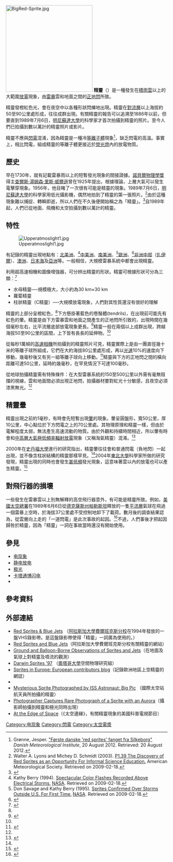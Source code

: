 {{Other uses|other=週刊少年Jump上連載的日本漫畫|紅色閃電}}
[[File:BigRed-Sprite.jpg|270px]]
'''精靈'''（{{lang-en|Sprites}}）是一種發生在[[積雨雲|積雨雲]]以上的大範圍[[放電|放電]]現象，由[[雷暴|雷暴]]雲和地面之間的[[正地閃|正地閃]]所致。

精靈發橙紅色光，會在夜空中以各種形狀閃爍地出現。精靈在[[對流層|對流層]]以上海拔約50至90公里處形成，往往成群出現。有關精靈的報告可以追溯至1886年以前，但要直到1989年7月6日，[[明尼蘇達大學|明尼蘇達大學]]的科學家才首次拍攝到精靈的照片。至今人們已拍攝到數以萬計的精靈照片或影片。

精靈不應與[[閃電|閃電]]混淆，因為精靈是一種冷[[等離子體|等離子體]]現象<ref name="jgr">Grønne, Jesper. [http://www.dmi.dk/dmi/foerste_danske_red_sprites_fanget_fra_silkeborg "Første danske 'red sprites' fanget fra Silkeborg"]  {{webarchive|url=https://web.archive.org/web/20120822234958/http://www.dmi.dk/dmi/foerste_danske_red_sprites_fanget_fra_silkeborg|date=2012-08-22}} ''Danish Meteorological Institute'', 20 August 2012. Retrieved: 20 August 2012.</ref>，缺乏閃電的高溫。事實上，相比閃電，組成精靈的等離子體更接近於[[熒光燈|熒光燈]]內的放電物質。

==歷史==
早在1730年，就有記載雷暴雨以上的短暫發光現象的間接證據。[[諾貝爾物理學獎|諾貝爾物理學獎]]得主[[查爾斯·湯姆森·里斯·威爾遜|查爾斯·湯姆森·里斯·威爾遜]]曾在1925年提出，根據理論，上層大氣可以發生電擊穿現象。1956年，他目睹了一次很有可能是精靈的現象。1989年7月6日，[[明尼蘇達大學|明尼蘇達大學]]的科學家用低光攝影機，偶然地拍到了精靈的第一張照片。<ref>Walter A. Lyons and Michey D. Schmidt (2003). [http://ams.confex.com/ams/pdfpapers/65547.pdf P1.39 The Discovery of Red Sprites as an Opportunity For Informal Science Education.] {{Wayback|url=http://ams.confex.com/ams/pdfpapers/65547.pdf|date=20110609180815}} American Meteorological Society. Retrieved on 2009-02-18.</ref>由於這種現象難以捕捉、轉瞬即逝，所以人們在不久後便開始稱之為「精靈」。<ref name="sentman">{{Cite journal|title=Preliminary results from the Sprites94 Aircraft Campaign: 1. Red sprites|url=http://doi.wiley.com/10.1029/95GL00583|last=Sentman|first=D. D.|last2=Wescott|first2=E. M.|date=1995-05-15|journal=Geophysical Research Letters|issue=10|doi=10.1029/95GL00583|volume=22|pages=1205–1208|language=en|bibcode=1995GeoRL..22.1205S|last3=Osborne|first3=D. L.|last4=Hampton|first4=D. L.|last5=Heavner|first5=M. J.}}</ref>自1989年起，人們已從地面、飛機和太空拍攝到數以萬計的精靈。

==特性==
[[File:Upperatmoslight1.jpg|thumb]]

有記錄的精靈出現地點有：[[北美洲|北美洲]]、<ref>Kathy Berry (1994). [http://umbra.nascom.nasa.gov/spd/pressrel_94-124.html Spectacular Color Flashes Recorded Above Electrical Storms.] {{Wayback|url=http://umbra.nascom.nasa.gov/spd/pressrel_94-124.html|date=20190613070343}} [[美国国家航空航天局|NASA]]. Retrieved on 2009-02-18.</ref>[[中美洲|中美洲]]、[[南美洲|南美洲]]、<ref>Don Savage and Kathy Berry (1995). [http://umbra.nascom.nasa.gov/spd/pressrel_95-84.html Sprites Confirmed Over Storms Outside U.S. For First Time.] {{Wayback|url=http://umbra.nascom.nasa.gov/spd/pressrel_95-84.html|date=20200513031736}} [[美国国家航空航天局|NASA]]. Retrieved on 2009-02-18.</ref>[[歐洲|歐洲]]、<ref>{{Cite web|title=Rare Atmospheric Phenomenon Observed from Armagh|url=http://star.arm.ac.uk/press/2013/sprite.html|accessdate=2013-08-21|archiveurl=https://web.archive.org/web/20130905165731/http://star.arm.ac.uk/press/2013/sprite.html|archivedate=2013-09-05|dead-url=yes}}</ref>[[非洲中部|非洲中部]]（[[扎伊爾|扎伊爾]]）、[[澳大利亚|澳洲]]、[[日本海|日本海]]及[[亞洲|亞洲]]等。一般相信，大規模雷暴系統中都會出現精靈。

利用超高速相機和圖像增強器，可分辨出精靈的形狀。精靈可根據形狀可分為三類：<ref>{{Cite journal|title=Altitude-time development of sprites|url=https://agupubs.onlinelibrary.wiley.com/doi/abs/10.1029/2001JA000283|last=McHarg|first=Matthew G.|last2=Haaland|first2=Ryan K.|date=2002|journal=Journal of Geophysical Research: Space Physics|issue=A11|doi=10.1029/2001JA000283|volume=107|pages=SIA 9–1–SIA 9-12|language=en|issn=2156-2202|last3=Moudry|first3=Dana|last4=Stenbaek‐Nielsen|first4=Hans C.}}</ref>
*水母精靈──規模極大，大小約為30 km×30 km
*蘿蔔精靈
*柱狀精靈（C精靈）──大規模放電現象，人們對其性質還沒有很好的理解

精靈的上部分呈橙紅色，<ref name="sentman" />下方懸掛著藍色的卷鬚體(tendrils)，在出現前可能先有紅色的暈。精靈是由下方雷暴雲和地面之間產生的正地閃所引致的，出現時間在幾個毫秒左右，比平流層底部放電現象更長。<ref name="boccippio">{{Cite journal|title=Sprites, ELF Transients, and Positive Ground Strokes|url=https://www.sciencemag.org/lookup/doi/10.1126/science.269.5227.1088|last=Boccippio|first=D. J.|last2=Williams|first2=E. R.|date=1995-08-25|journal=[[科学_(期刊)|Science]]|issue=5227|doi=10.1126/science.269.5227.1088|volume=269|pages=1088–1091|language=en|bibcode=1995Sci...269.1088B|issn=0036-8075|pmid=17755531|last3=Heckman|first3=S. J.|last4=Lyons|first4=W. A.|last5=Baker|first5=I. T.|last6=Boldi|first6=R.}}</ref>精靈一般在兩個以上成群出現，跨越海拔50至90公里的區間，上下皆有長長的延伸物。<ref name="sentman" />

從每秒1萬幀的[[高速相機|高速相機]]所拍攝到的精靈照片可見，精靈實際上是由一團直徑幾十米的等離子球所組成，它們在大約海拔80公里處形成，再以[[光速|光速]]10%的速度向下移動，幾毫秒後又有另一組等離子球向上移動。<ref>{{Cite journal|title=Observed emission rates in sprite streamer heads|url=http://doi.wiley.com/10.1029/2007GL029881|last=Stenbaek-Nielsen|first=H. C.|last2=McHarg|first2=M. G.|date=2007-06-06|journal=Geophysical Research Letters|issue=11|doi=10.1029/2007GL029881|volume=34|pages=L11105|language=en|bibcode=2007GeoRL..3411105S|issn=0094-8276|last3=Kanmae|first3=T.|last4=Sentman|first4=D. D.}}</ref>精靈與下方的正地閃之間的橫向距離可達50公里，延時約幾毫秒，在罕見情況下可達100毫秒。

從地球拍攝精靈需有特殊條件：在大型雷暴系統的150至500公里以外需有毫無阻擋的視線，雲和地面間必須出現正地閃，拍攝器材要對紅光十分敏感，且夜空必須漆黑無光。<ref name="jgr" />

==精靈暈==
精靈出現之前約1毫秒，有時會先短暫出現[[暈|暈]]的現象。暈呈圓盤形，寬50公里，厚10公里，中心點位於下方閃電之上的70公里處。其物理原理和精靈一樣，但由於電解程度太弱，無法產生高速流動的物質。由於外觀和持續時間相近，所以暈有時會和[[中高层大气放电#極低頻率輻射|中高層大氣極低頻率輻射放電]]現象（又稱淘氣精靈）混淆。<ref name="BLetal2001JGR">{{Cite journal|title=Identification of sprites and elves with intensified video and broadband array photometry|url=https://agupubs.onlinelibrary.wiley.com/doi/abs/10.1029/2000JA000073|last=Barrington‐Leigh|first=Christopher P.|last2=Inan|first2=Umran S.|date=2001|journal=[[地球物理研究期刊|Journal of Geophysical Research]]: Space Physics|issue=A2|doi=10.1029/2000JA000073|volume=106|pages=1741–1750|language=en|issn=2156-2202|last3=Stanley|first3=Mark}}</ref>

2000年在[[史丹福大學|史丹福大學]]進行的研究指出，精靈暈往往會和普通閃電（負地閃）一起出現，並不像含柱狀結構的精靈那樣罕見。<ref name="BLetal2001JGR" />2004年[[东北大学_(日本)|東北大學]]科學家所做的研究發現，精靈出現的同時也會發生[[甚低頻|甚低頻]]發光現象，這意味著雲以內的放電也可以產生精靈。<ref name="agu">{{Cite journal|title=VLF/ELF sferic evidence for in-cloud discharge activity producing sprites: SPRITES AND IN-CLOUD DISCHARGE ACTIVITY|url=http://doi.wiley.com/10.1029/2004GL021943|last=Ohkubo|first=A.|last2=Fukunishi|first2=H.|date=2005-02-XX|journal=Geophysical Research Letters|issue=4|doi=10.1029/2004GL021943|volume=32|pages=n/a–n/a|language=en|bibcode=2005GeoRL..32.4812O|last3=Takahashi|first3=Y.|last4=Adachi|first4=T.}}</ref>

==對飛行器的損壞==
一些發生在雷暴雲以上別無解釋的高空飛行器意外，有可能是精靈所致。例如，[[美国国家航空航天局|美國太空總署]]在1989年6月6日從[[德克薩斯州|德克薩斯州]][[帕勒斯坦|帕勒斯坦]]釋放的一隻[[平流層|平流層]]氣球在飛過{{le|格雷厄姆|Graham, Texas}}一個雷暴上空時，於海拔37公里處不受控制地卸下了載荷。數月後的調查結果認為，從雲層向上走的「一道閃電」是此次事故的起因。<ref>{{cite web|title=Data of the stratospheric balloon launched on 6/5/1989 from Columbia Scientific Balloon Facility, Palestine, Texas, US for Molecules observation made fluorescent with a Laser|url=http://stratocat.com.ar/fichas-e/1989/PAL-19890605.htm|accessdate=2009-02-18|author=STRATOCAT|date=2009|archiveurl=https://web.archive.org/web/20090621083100/http://stratocat.com.ar/fichas-e/1989/PAL-19890609.htm|archivedate=2009-06-21|dead-url=no}}</ref>不過，人們事後才把起因歸咎於精靈，因為「精靈」一詞在事故當時還沒有開始使用。

{{Gallery
|title = 國際太空站飛越老撾上空時拍攝到的精靈
|align = center
|File:Sprite from ISS.jpg|精靈位於照片右上方
|File:Sprite from ISS (cropped).jpg|局部圖
|File:Sprite seen from space.jpg|精靈出現期間的三幀圖像
|File:Red Sprite.ogv| 精靈在6秒左右出現
}}
==參見==
* [[电现象|电现象]]
* [[静电放电|静电放电]]
* [[极光|极光]]
* [[卡塔通博闪电|卡塔通博闪电]]
* {{Le|宇宙射线视觉现象|Cosmic ray visual phenomena}}

==參考資料==
{{Reflist|30em}}

==外部連結==
{{Commons category|Sprites (lightning)}}
* [https://www.youtube.com/watch?v=1xVThAFfP0E Red Sprites & Blue Jets] （[[阿拉斯加大學費爾班克斯分校|阿拉斯加大學費爾班克斯分校]]在1994年發放的一盤VHS錄影帶。是這盤錄影帶使得「精靈」一詞廣為使用的。）
* [http://webarchive.loc.gov/all/20020914103454/http://elf.gi.alaska.edu/ Red Sprites and Blue Jets]（阿拉斯加大學費爾班克斯分校有關精靈的網站）
* [http://www.uh.edu/research/spg/Sprites99.html Ground and Balloon-Borne Observations of Sprites and Jets]（在地面及氣球上對精靈及噴流的觀測）
* [http://www.physics.otago.ac.nz/space/darwin97/darwin97.html Darwin Sprites '97] {{Wayback|url=http://www.physics.otago.ac.nz/space/darwin97/darwin97.html|date=20100602123658}}（[[奧塔哥大學|奧塔哥大學]]空間物理研究組）
* [http://eurosprite.blogspot.com Sprites in Europe: European contributors blog]（記錄歐洲地區上空精靈的網誌）
* {{Cite journal|title=Observation of blue sprite spectra at 10,000 fps: OBSERVATION OF BLUE SPRITE SPECTRA|url=http://doi.wiley.com/10.1029/2010GL043739|last=Kanmae|first=Takeshi|last2=Stenbaek-Nielsen|first2=Hans C.|date=2010-07-XX|journal=Geophysical Research Letters|issue=13|doi=10.1029/2010GL043739|volume=37|pages=n/a–n/a|language=en|last3=McHarg|first3=Matthew G.|last4=Haaland|first4=Ryan K.|bibcode=2010GeoRL..3713808K}}
* [http://news.discovery.com/space/big-pic-space-station-lightning-sprite-120712.html Mysterious Sprite Photographed by ISS Astronaut: Big Pic] {{Wayback|url=http://news.discovery.com/space/big-pic-space-station-lightning-sprite-120712.html|date=20120714052748}}（國際太空站航天員所拍攝的精靈）
* [http://petapixel.com/2013/06/03/photographer-captures-rare-photograph-of-a-sprite-with-an-aurora/ Photographer Captures Rare Photograph of a Sprite with an Aurora]（攝影師拍攝到精靈和極光同時出現）
* [http://video.pbs.org/video/2365124484/ At the Edge of Space]（《太空邊緣》，有關精靈現象的美國科普電視節目）

{{Atmospheric electricity}}

[[Category:电现象|Category:电现象]]
[[Category:閃電|Category:閃電]]
[[Category:太空電漿|Category:太空電漿]]